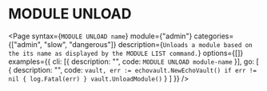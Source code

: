 # MODULE UNLOAD

<Page 
  syntax={`MODULE UNLOAD name`}
  module={"admin"}
  categories={["admin", "slow", "dangerous"]}
  description={`Unloads a module based on the its name as displayed by the MODULE LIST command.`}
  options={[]}
  examples={{
    cli: [{ description: "", code: `MODULE UNLOAD module-name` }],
    go: [
      {
        description: "",
        code: `vault, err := echovault.NewEchoVault()
if err != nil {
  log.Fatal(err)
}
vault.UnloadModule()`
      }
    ]
  }}
/>